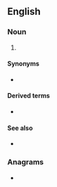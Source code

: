 ==English==

===Noun===
{{en-noun}}

# {{lb|en|telecommunications}} {{acronym of|lang=en|[[international|International]] [[mobile|Mobile]] [[subscriber|Subscriber]] [[identity|Identity]]}}

====Synonyms====
* {{sense|International Mobile Subscriber Identity}} {{l|en|international mobile subscriber identity}}

====Derived terms====
* {{sense|mobile telecom}} {{l|en|IMSI catcher}} {{gloss|[[stingray]]}}

====See also====
* {{pedia|International Mobile Subscriber Identity}}

===Anagrams===
* {{anagrams|en|a=iims|Miis}}